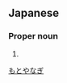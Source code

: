 ==Japanese==
{{ja-kanjitab|本|柳}}

===Proper noun===
{{ja-pos|proper|もとやなぎ}}

# {{surname|lang=ja}}

[[Category:Japanese surnames|もとやなぎ]]
